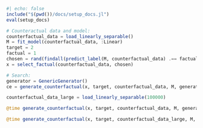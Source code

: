 ```julia
#| echo: false
include("$(pwd())/docs/setup_docs.jl")
eval(setup_docs)
```


```julia
# Counteractual data and model:
counterfactual_data = load_linearly_separable()
M = fit_model(counterfactual_data, :Linear)
target = 2
factual = 1
chosen = rand(findall(predict_label(M, counterfactual_data) .== factual))
x = select_factual(counterfactual_data, chosen)

# Search:
generator = GenericGenerator()
ce = generate_counterfactual(x, target, counterfactual_data, M, generator)
```


```julia
counterfactual_data_large = load_linearly_separable(100000)
```


```julia
@time generate_counterfactual(x, target, counterfactual_data, M, generator)
```


```julia
@time generate_counterfactual(x, target, counterfactual_data_large, M, generator)
```